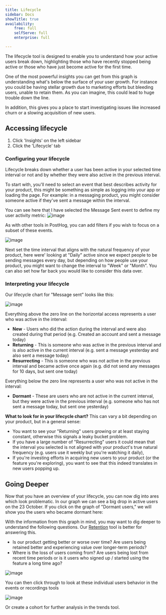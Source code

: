 ```yaml
---
title: Lifecycle
sidebar: Docs
showTitle: true
availability:
    free: full
    selfServe: full
    enterprise: full

---
```


The lifecycle tool is designed to enable you to understand how your active users break down, highlighting those who have recently stopped being active or those who have just become active for the first time.

One of the most powerful insights you can get from this graph is understanding what's below the surface of your user growth. For instance you could be having stellar growth due to marketing efforts but bleeding users, unable to retain them. As you can imagine, this could lead to huge trouble down the line.

In addition, this gives you a place to start investigating issues like increased churn or a slowing acquisition of new users.

## Accessing lifecycle

1. Click 'Insights' on the left sidebar
2. Click the 'Lifecycle' tab

### Configuring your lifecycle

Lifecycle breaks down whether a user has been active in your selected time interval or not and by whether they were also active in the previous interval.

To start with, you'll need to select an event that best describes activity for your product, this might be something as simple as logging into your app or loading the page. For example: in a messaging product, you might consider someone active if they've sent a message within the interval.

You can see here that I have selected the Message Sent event to define my user activity metric:
![image](https://user-images.githubusercontent.com/85295485/139204932-dfd438d7-cb86-407c-8a0e-efb6a906f3d3.png)

As with other tools in PostHog, you can add filters if you wish to focus on a subset of these events.

![image](https://user-images.githubusercontent.com/85295485/139205269-21790a9d-6f4c-471a-ae0a-76b2b6557646.png)

Next set the time interval that aligns with the natural frequency of your product, here were' looking at "Daily" active since we expect people to be sending messages every day, but depending on how people use your product, you might want to change the interval to "Week" or "Month". You can also set how far back you would like to consider this data over.

### Interpreting your lifecycle

Our lifecycle chart for "Message sent" looks like this:

![image](https://user-images.githubusercontent.com/85295485/139205374-d891ef11-2ed2-4e92-abcb-80726795d881.png)

Everything above the zero line on the horizontal access represents a user who was active in the interval:

-   **New** - Users who did the action during the interval and were also created during that period (e.g. Created an account and sent a message today)
-   **Returning** - This is someone who was active in the previous interval and is also active in the current interval (e.g. sent a message yesterday and also sent a message today)
-   **Resurrecting** - This is someone who was not active in the previous interval and became active once again (e.g. did not send any messages for 10 days, but sent one today)

Everything below the zero line represents a user who was not active in the interval:

-   **Dormant** - These are users who are not active in the current interval, but they were active in the previous interval (e.g. someone who has not sent a message today, but sent one yesterday)

**What to look for in your lifecycle chart?**
This can vary a bit depending on your product, but in a general sense:

-   You want to see your "Returning" users growing or at least staying constant, otherwise this signals a leaky bucket problem.
-   If you have a large number of "Resurrecting" users it could mean that the interval you selected is not aligned with your product's true natural frequency (e.g. users use it weekly but you're watching it daily),
-   If you're investing efforts in acquiring new users to your product (or the feature you're exploring), you want to see that this indeed translates in new users popping up.

## Going Deeper

Now that you have an overview of your lifecycle, you can now dig into ares which look problematic. In our graph we can see a big drop in active users on the 23 October. If you click on the graph of "Dormant users," we will show you the users who became dormant here:

With the information from this graph in mind, you may want to dig deeper to understand the following questions. Our [Retention](retention) tool is better for answering this.

-   Is our product getting better or worse over time? Are users being retained better and experiencing value over longer-term periods?
-   Where is the loss of users coming from? Are users being lost from recent time periods or is it users who signed up / started using the feature a long time ago?

![image](https://user-images.githubusercontent.com/85295485/139206407-40bfa178-76d8-47a5-8482-fbf0f682c1d6.png)

You can then click through to look at these individual users behavior in the events or recordings tools

![image](https://user-images.githubusercontent.com/85295485/139206528-bbdce478-97d9-48ad-888d-3220b50e2b42.png)

Or create a cohort for further analysis in the trends tool.
